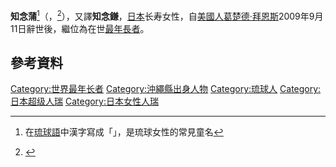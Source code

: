 {{Infobox Person
|name        = 知念蒲
|image       = 
|image_size  = 
|caption     = 
|birth_date  = {{birth date|1895|5|10}}
|birth_place = {{JPN}}[[沖繩縣|沖繩縣]]
|death_date  =  {{death date |2010|5|2|1895|5|10|df=yes}}（{{age in years and days|1895|5|10|2010|5|2}}）
|death_place = {{JPN}}[[沖繩縣|沖繩縣]]
|death_cause =
|resting_place =
|resting_place_coordinates = 
|residence = 
|known_for = *日本在世最年長者（2008年4月5日－2010年5月2日）
*在世最年長者（2009年9月11日－2010年5月2日）
|education = 
|occupation = 
|spouse = 
}}

{{Infobox East Asian
|title=知念蒲
|tablewidth=
|color=
|fontcolor=
|background=
|logo=
|logowidth=
|img=
|imgwidth=
|caption=
|sort=
<!-- 日文 -->
|japanesetitle=知念 カマ
|kanji=知念 カマ
|kana=ちねん かま
|kanahist=
|hiragana=
|katakana=
|shinjitai=
|kyujitai=
|romaji=Chinen Kama
|hepburn=
|japanesetext=
<!-- 琉球語 -->
|ryutitle=
|ryuhanji=知念 カマ
|ryukana=チネン カマ
|ryuromaji=Chinen Kama
}}
'''知念蒲'''<ref>{{lang|ryu|カマ}}在[[琉球語|琉球語]]中漢字寫成「{{lang|ryu|蒲}}」，是琉球女性的常見童名</ref>（{{jpn|j=知念 カマ|hg=チネン カマ|rm=Chinen Kama}}，{{bd|1895年|5月10日|2010年|5月2日|catIdx=Chinen知念鎌}}<ref name="GRG">{{cite web |url=https://grg.org/WSRL/TableE.aspx |title=Validated Living Supercentenarians |work=The Gerontology Research Group |accessdate=2022-05-08 |archive-date=2022-03-27 |archive-url=https://web.archive.org/web/20220317070529/https://grg.org/WSRL/TableE.aspx |dead-url=no}}</ref>），又譯'''知念鎌'''，[[日本|日本]]长寿女性，自[[美國人|美國人]][[葛楚德·拜恩斯|葛楚德·拜恩斯]]2009年9月11日辭世後，繼位為在世[[最年長者|最年長者]]。

==參考資料==
{{reflist}}

{{start box}}
{{S-ach|rec}}
{{s-before|[[葛楚德·拜恩斯|葛楚德·拜恩斯]]}}
{{s-title|[[在世超級人瑞列表|全世界最长寿在世人物]]|2009年9月11日－2010年5月2日}}
{{s-after|[[欧仁妮·布朗夏尔|欧仁妮·布朗夏尔]]}}
{{s-before|[[山中賀久|山中賀久]]}}
{{s-title|{{JPN}}最年長者|2008年4月5日－2010年5月2日}}
{{s-after|[[長谷川千代乃|長谷川千代乃]]}}
{{end box}}

{{最年長者}}

{{DEFAULTSORT:Chinen知念鎌}}
[[Category:世界最年长者|Category:世界最年长者]]
[[Category:沖繩縣出身人物|Category:沖繩縣出身人物]]
[[Category:琉球人|Category:琉球人]]
[[Category:日本超级人瑞|Category:日本超级人瑞]]
[[Category:日本女性人瑞|Category:日本女性人瑞]]
{{Japan-bio-stub}}